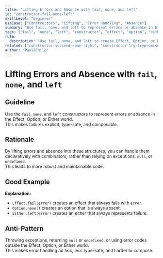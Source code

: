 ```yaml
---
title: "Lifting Errors and Absence with fail, none, and left"
id: "constructor-fail-none-left"
skillLevel: "beginner"
useCase: ["Constructors", "Lifting", "Error Handling", "Absence"]
summary: "Use fail, none, and left to represent errors or absence in Effect, Option, or Either, making failures explicit and type-safe."
tags: ["fail", "none", "left", "constructor", "effect", "option", "either", "error", "absence"]
rule:
  description: "Use fail, none, and left to create Effect, Option, or Either that represent failure or absence."
related: ["constructor-succeed-some-right", "constructor-try-trypromise"]
author: "PaulJPhilp"
---
```


# Lifting Errors and Absence with `fail`, `none`, and `left`

## Guideline

Use the `fail`, `none`, and `left` constructors to represent errors or absence in the Effect, Option, or Either world.  
This makes failures explicit, type-safe, and composable.

## Rationale

By lifting errors and absence into these structures, you can handle them declaratively with combinators, rather than relying on exceptions, `null`, or `undefined`.  
This leads to more robust and maintainable code.

## Good Example

<Example path="./src/constructor-fail-none-left.ts" />

**Explanation:**  
- `Effect.fail(error)` creates an effect that always fails with `error`.
- `Option.none()` creates an option that is always absent.
- `Either.left(error)` creates an either that always represents failure.

## Anti-Pattern

Throwing exceptions, returning `null` or `undefined`, or using error codes outside the Effect, Option, or Either world.  
This makes error handling ad hoc, less type-safe, and harder to compose.